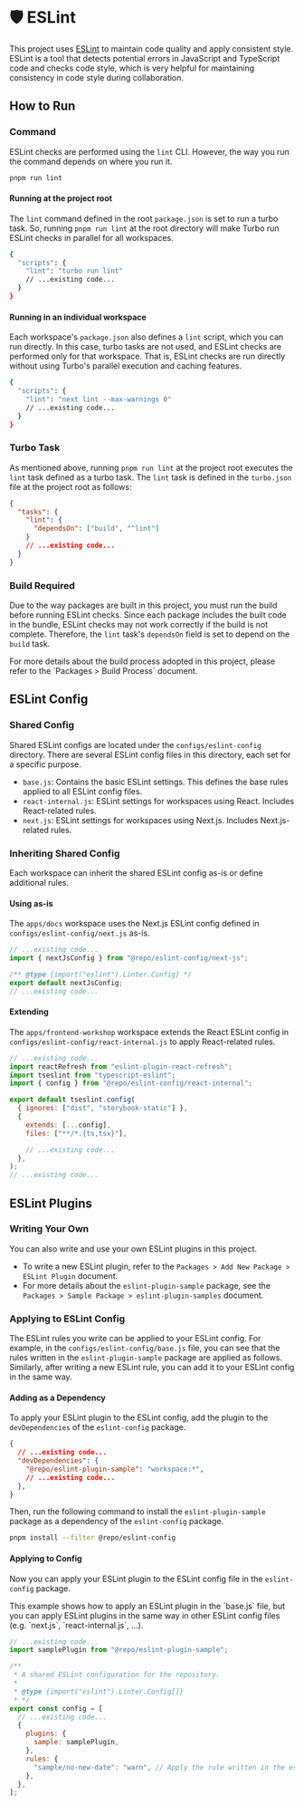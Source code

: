 
# 🛡️ ESLint

This project uses [ESLint](https://eslint.org/) to maintain code quality and apply consistent style.
ESLint is a tool that detects potential errors in JavaScript and TypeScript code and checks code style,
which is very helpful for maintaining consistency in code style during collaboration.

## How to Run

### Command

ESLint checks are performed using the `lint` CLI. However, the way you run the command depends on where you run it.

```bash
pnpm run lint
```

#### Running at the project root

The `lint` command defined in the root `package.json` is set to run a turbo task.
So, running `pnpm run lint` at the root directory will make Turbo run ESLint checks in parallel for all workspaces.

```bash filename="package.json" {3}
{
  "scripts": {
    "lint": "turbo run lint"
    // ...existing code...
  }
}
```

#### Running in an individual workspace

Each workspace's `package.json` also defines a `lint` script, which you can run directly.
In this case, turbo tasks are not used, and ESLint checks are performed only for that workspace.
That is, ESLint checks are run directly without using Turbo's parallel execution and caching features.

```bash filename="apps/docs/package.json" {3}
{
  "scripts": {
    "lint": "next lint --max-warnings 0"
    // ...existing code...
  }
}
```

### Turbo Task

As mentioned above, running `pnpm run lint` at the project root executes the `lint` task defined as a turbo task.
The `lint` task is defined in the `turbo.json` file at the project root as follows:

```json filename="turbo.json" {3-5}
{
  "tasks": {
    "lint": {
      "dependsOn": ["build", "^lint"]
    }
    // ...existing code...
  }
}
```

### Build Required

Due to the way packages are built in this project, you must run the build before running ESLint checks.
Since each package includes the built code in the bundle,
ESLint checks may not work correctly if the build is not complete.
Therefore, the `lint` task's `dependsOn` field is set to depend on the `build` task.

<Callout type="info">
  For more details about the build process adopted in this project, please refer to the <LocalizedLink href="/packages/build-process">`Packages > Build Process`</LocalizedLink> document.
</Callout>

## ESLint Config

### Shared Config

Shared ESLint configs are located under the `configs/eslint-config` directory.
There are several ESLint config files in this directory, each set for a specific purpose.

- `base.js`: Contains the basic ESLint settings. This defines the base rules applied to all ESLint config files.
- `react-internal.js`: ESLint settings for workspaces using React. Includes React-related rules.
- `next.js`: ESLint settings for workspaces using Next.js. Includes Next.js-related rules.

### Inheriting Shared Config

Each workspace can inherit the shared ESLint config as-is or define additional rules.

#### Using as-is

The `apps/docs` workspace uses the Next.js ESLint config defined in `configs/eslint-config/next.js` as-is.

```js filename="apps/docs/.eslintrc.js" {1,4}
// ...existing code...
import { nextJsConfig } from "@repo/eslint-config/next-js";

/** @type {import("eslint").Linter.Config} */
export default nextJsConfig;
// ...existing code...
```

#### Extending

The `apps/frontend-workshop` workspace extends the React ESLint config in `configs/eslint-config/react-internal.js` to apply React-related rules.

```js filename="apps/frontend-workshop/eslint.config.js" {3,8}
// ...existing code...
import reactRefresh from "eslint-plugin-react-refresh";
import tseslint from "typescript-eslint";
import { config } from "@repo/eslint-config/react-internal";

export default tseslint.config(
  { ignores: ["dist", "storybook-static"] },
  {
    extends: [...config],
    files: ["**/*.{ts,tsx}"],

    // ...existing code...
  },
);
// ...existing code...
```

## ESLint Plugins

### Writing Your Own

You can also write and use your own ESLint plugins in this project.

- To write a new ESLint plugin, refer to the <LocalizedLink href="/packages/add-new-package/eslint-plugin">`Packages > Add New Package > ESLint Plugin`</LocalizedLink> document.
- For more details about the `eslint-plugin-sample` package, see the <LocalizedLink href="/packages/default-packages/eslint-plugin-sample">`Packages > Sample Package > eslint-plugin-samples`</LocalizedLink> document.

### Applying to ESLint Config

The ESLint rules you write can be applied to your ESLint config.
For example, in the `configs/eslint-config/base.js` file, you can see that the rules written in the `eslint-plugin-sample` package are applied as follows.
Similarly, after writing a new ESLint rule, you can add it to your ESLint config in the same way.

#### Adding as a Dependency

To apply your ESLint plugin to the ESLint config, add the plugin to the `devDependencies` of the `eslint-config` package.

```json filename="configs/eslint-config/package.json" {4}
{
  // ...existing code...
  "devDependencies": {
    "@repo/eslint-plugin-sample": "workspace:*",
    // ...existing code...
  },
}
```

Then, run the following command to install the `eslint-plugin-sample` package as a dependency of the `eslint-config` package.

```bash
pnpm install --filter @repo/eslint-config
```

#### Applying to Config

Now you can apply your ESLint plugin to the ESLint config file in the `eslint-config` package.

<Callout type="info">
  This example shows how to apply an ESLint plugin in the `base.js` file,
  but you can apply ESLint plugins in the same way in other ESLint config files (e.g. `next.js`, `react-internal.js`, ...).
</Callout>

```js filename="configs/eslint-config/base.js" {2,13}
// ...existing code...
import samplePlugin from "@repo/eslint-plugin-sample";

/**
 * A shared ESLint configuration for the repository.
 *
 * @type {import("eslint").Linter.Config[]}
 * */
export const config = [
  // ...existing code...
  {
    plugins: {
      sample: samplePlugin,
    },
    rules: {
      "sample/no-new-date": "warn", // Apply the rule written in the eslint-plugin-sample package
    },
  },
];
```